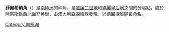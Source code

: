'''菲爾希納角'''（{{lang-de|Kap Filchner}}）是[[南極洲|南極洲]]的岬角，是[[威廉二世地|威廉二世地]]和[[瑪麗皇后地|瑪麗皇后地]]之間的分隔點，處於[[阿當斯島|阿當斯島]]西北面17英里，由[[澳大利亞|澳大利亞]]探險隊發現，以[[德國|德國]]探險隊長命名。

{{Antarctica-geo-stub}}
[[Category:南極洲|Category:南極洲]]
